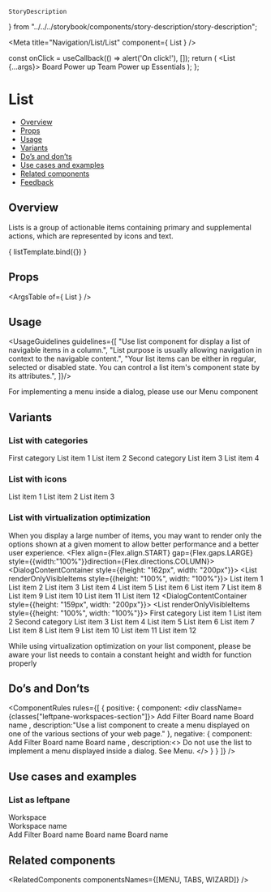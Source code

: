    StoryDescription
} from "../../../storybook/components/story-description/story-description";

<Meta
  title="Navigation/List/List"
  component={ List }
/>

<!--- Component template -->

  const onClick = useCallback(() => alert('On click!'), []);
  return (
    <List {...args}>
      <ListItem onClick={onClick}>
        Board Power up
      </ListItem>
      <ListItem oonClick={onClick}>
        Team Power up
      </ListItem>
      <ListItem onClick={onClick}>
        Essentials
      </ListItem>
    </List>);
};

<!--- Component documentation -->

# List
- [Overview](#overview)
- [Props](#props)
- [Usage](#usage)
- [Variants](#variants)
- [Do’s and don’ts](#dos-and-donts)
- [Use cases and examples](#use-cases-and-examples)
- [Related components](#related-components)
- [Feedback](#feedback)

## Overview
Lists is a group of actionable items containing primary and supplemental actions, which are represented by icons and text.

<Canvas>
  <Story name="Overview"
         args={{}}>
    { listTemplate.bind({}) }
  </Story>
</Canvas>

## Props
<ArgsTable of={ List } />

## Usage
<UsageGuidelines guidelines={[
  "Use list component for display a list of navigable items in a column.",
  "List purpose is usually allowing navigation in context to the navigable  content.",
  "Your list items can be either in regular, selected or disabled state. You can control a list item's component state by its attributes.",
]}/>

<Tip title="Check yourself">
  For implementing a menu inside a dialog, please use our
  <Link href="/?path=/docs/navigation-menu--overview" size={Link.sizes.SMALL}>Menu</Link>
  component
</Tip>

## Variants
### List with categories
<Canvas>
  <Story name="List with categories">
    <List>
      <ListTitle>First category</ListTitle>
      <ListItem>
        List item 1
      </ListItem>
      <ListItem>
        List item 2
      </ListItem>
      <ListTitle>Second category</ListTitle>
      <ListItem>
        List item 3
      </ListItem>
      <ListItem>
        List item 4
      </ListItem>
    </List>
  </Story>
</Canvas>

### List with icons
<Canvas>
  <Story name="List with icons">
    <List>
      <ListItem id="list-1">
        <ListItemIcon icon={Board}/>
        List item 1
      </ListItem>
      <ListItem id="list-2">
        <ListItemIcon icon={Team}/>
        List item 2
      </ListItem>
      <ListItem id="list-3">
        <ListItemIcon icon={ThumbsUp}/>
        List item 3
      </ListItem>
    </List>
  </Story>
</Canvas>

### List with virtualization optimization

When you display a large number of items, you may want to render only the options shown at a given moment to allow better performance and a
better user experience.
<Canvas>
    <Story name="List with virtualization optimization">
        <Flex align={Flex.align.START} gap={Flex.gaps.LARGE} style={{width:"100%"}}direction={Flex.directions.COLUMN}>
            <StoryDescription description="Regular">
                <DialogContentContainer style={{height: "162px", width: "200px"}}>
                    <List renderOnlyVisibleItems style={{height: "100%", width: "100%"}}>
                    <ListItem>
                        List item 1
                    </ListItem>
                    <ListItem>
                        List item 2
                    </ListItem>
                    <ListItem>
                        List item 3
                    </ListItem>
                    <ListItem>
                        List item 4
                    </ListItem>
                    <ListItem>
                        List item 5
                    </ListItem>
                    <ListItem>
                        List item 6
                    </ListItem>
                    <ListItem>
                        List item 7
                    </ListItem>
                    <ListItem>
                        List item 8
                    </ListItem>
                    <ListItem>
                        List item 9
                    </ListItem>
                    <ListItem>
                        List item 10
                    </ListItem>
                    <ListItem>
                        List item 11
                    </ListItem>
                    <ListItem>
                        List item 12
                    </ListItem>
                </List>
                </DialogContentContainer>
            </StoryDescription>
            <StoryDescription description="With categories">
                <DialogContentContainer style={{height: "159px", width: "200px"}}>
                    <List renderOnlyVisibleItems style={{height: "100%", width: "100%"}}>
                        <ListTitle>First category</ListTitle>
                        <ListItem>
                            List item 1
                        </ListItem>
                        <ListItem>
                            List item 2
                        </ListItem>
                        <ListTitle>Second category</ListTitle>
                        <ListItem>
                            List item 3
                        </ListItem>
                        <ListItem>
                            List item 4
                        </ListItem>
                        <ListItem>
                            List item 5
                        </ListItem>
                        <ListItem>
                            List item 6
                        </ListItem>
                        <ListItem>
                            List item 7
                        </ListItem>
                        <ListItem>
                            List item 8
                        </ListItem>
                        <ListItem>
                            List item 9
                        </ListItem>
                        <ListItem>
                            List item 10
                        </ListItem>
                        <ListItem>
                            List item 11
                        </ListItem>
                        <ListItem>
                            List item 12
                        </ListItem>
                    </List>
                </DialogContentContainer>
            </StoryDescription>
        </Flex>
    </Story>
</Canvas>

<Tip>
    While using virtualization optimization on your list component, please be aware your list needs to contain a constant height and width
    for function properly
</Tip>

## Do’s and Don’ts
<ComponentRules
  rules={[
    {
      positive: {
        component: <div className={classes["leftpane-workspaces-section"]}>
          <List>
            <ListItem>
              <ListItemIcon icon={Add}/>
              Add
            </ListItem>
            <ListItem>
              <ListItemIcon icon={Filter} />
              Filter
            </ListItem>
          </List>
          <Divider/>
          <List>
            <ListItem>
              <ListItemIcon icon={Board} />
              Board name
            </ListItem>
            <ListItem>
              <ListItemIcon icon={Board} />
              Board name
            </ListItem>
          </List>
        </div>,
        description:"Use a list component to create a menu displayed on one of the various sections of your web page."
      },
      negative: {
        component:<DialogContentContainer>
          <List>
            <ListItem>
              <ListItemIcon icon={Add}/>
              Add
            </ListItem>
            <ListItem>
              <ListItemIcon icon={Filter} />
              Filter
            </ListItem>
          </List>
          <Divider />
          <List>
          <ListItem>
            <ListItemIcon icon={Board} />
            Board name
          </ListItem>
          <ListItem>
            <ListItemIcon icon={Board} />
            Board name
          </ListItem>
        </List></DialogContentContainer>,
        description:<>
          Do not use the list to implement a menu displayed inside a dialog. See <Link href="/?path=/docs/navigation-menu--overview" withoutSpacing>Menu</Link>.
        </>
      }
    }
  ]}
/>


## Use cases and examples

### List as leftpane
<Canvas>
  <Story name="List as leftpane">
    <div className={classes["leftpane-workspaces-section"]}>
      <span className={classes["leftpane-workspaces-title"]}>Workspace</span>
      <span className={classes["leftpane-workspaces-options"]}>
        <div className={classes["leftpane-workspaces-description"]}>
        <Avatar
          size={Avatar.sizes.SMALL}
          text="W"
          backgroundColor={Avatar.colors.INDIGO}
          isSquare
        />
        Workspace name
        </div>
        <Icon className={classes["leftpane-workspaces-options-icon"]} icon={DropdownChevronDown}/>
      </span>
      <List>
        <ListItem>
          <ListItemIcon icon={Add}/>
          Add
        </ListItem>
        <ListItem>
          <ListItemIcon icon={Filter} />
          Filter
        </ListItem>
      </List>
      <Divider/>
      <List>
        <ListItem>
          <ListItemIcon icon={Board} />
          Board name
        </ListItem>
        <ListItem>
          <ListItemIcon icon={Board} />
          Board name
        </ListItem>
        <ListItem>
          <ListItemIcon icon={Board} />
          Board name
        </ListItem>
      </List>
    </div>
  </Story>
</Canvas>

## Related components
<RelatedComponents componentsNames={[MENU, TABS, WIZARD]} />
